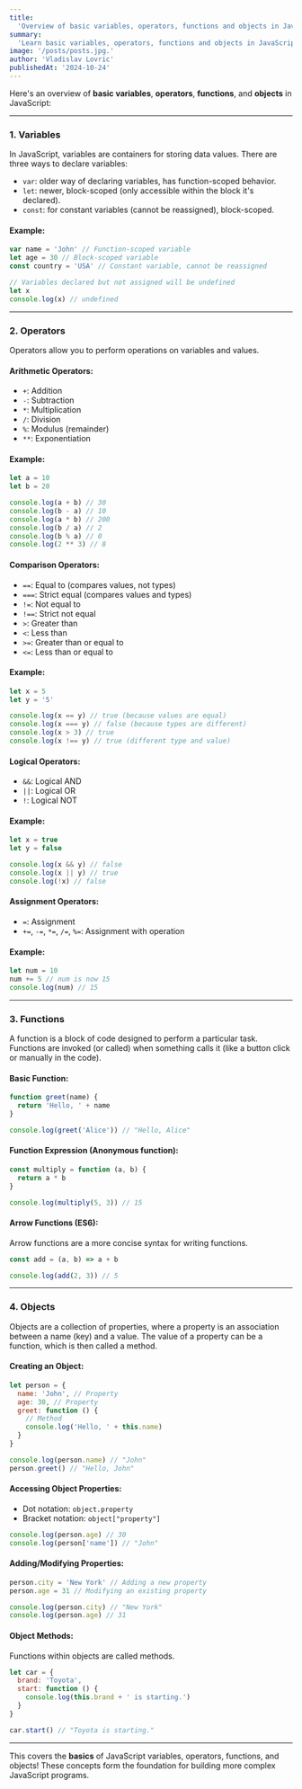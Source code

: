 ```yaml
---
title:
  'Overview of basic variables, operators, functions and objects in JavaScript'
summary:
  'Learn basic variables, operators, functions and objects in JavaScript.'
image: '/posts/posts.jpg.'
author: 'Vladislav Lovric'
publishedAt: '2024-10-24'
---
```


Here's an overview of **basic variables**, **operators**, **functions**, and
**objects** in JavaScript:

---

### 1. **Variables**

In JavaScript, variables are containers for storing data values. There are three
ways to declare variables:

- `var`: older way of declaring variables, has function-scoped behavior.
- `let`: newer, block-scoped (only accessible within the block it's declared).
- `const`: for constant variables (cannot be reassigned), block-scoped.

#### Example:

```javascript
var name = 'John' // Function-scoped variable
let age = 30 // Block-scoped variable
const country = 'USA' // Constant variable, cannot be reassigned

// Variables declared but not assigned will be undefined
let x
console.log(x) // undefined
```

---

### 2. **Operators**

Operators allow you to perform operations on variables and values.

#### Arithmetic Operators:

- `+`: Addition
- `-`: Subtraction
- `*`: Multiplication
- `/`: Division
- `%`: Modulus (remainder)
- `**`: Exponentiation

#### Example:

```javascript
let a = 10
let b = 20

console.log(a + b) // 30
console.log(b - a) // 10
console.log(a * b) // 200
console.log(b / a) // 2
console.log(b % a) // 0
console.log(2 ** 3) // 8
```

#### Comparison Operators:

- `==`: Equal to (compares values, not types)
- `===`: Strict equal (compares values and types)
- `!=`: Not equal to
- `!==`: Strict not equal
- `>`: Greater than
- `<`: Less than
- `>=`: Greater than or equal to
- `<=`: Less than or equal to

#### Example:

```javascript
let x = 5
let y = '5'

console.log(x == y) // true (because values are equal)
console.log(x === y) // false (because types are different)
console.log(x > 3) // true
console.log(x !== y) // true (different type and value)
```

#### Logical Operators:

- `&&`: Logical AND
- `||`: Logical OR
- `!`: Logical NOT

#### Example:

```javascript
let x = true
let y = false

console.log(x && y) // false
console.log(x || y) // true
console.log(!x) // false
```

#### Assignment Operators:

- `=`: Assignment
- `+=`, `-=`, `*=`, `/=`, `%=`: Assignment with operation

#### Example:

```javascript
let num = 10
num += 5 // num is now 15
console.log(num) // 15
```

---

### 3. **Functions**

A function is a block of code designed to perform a particular task. Functions
are invoked (or called) when something calls it (like a button click or manually
in the code).

#### Basic Function:

```javascript
function greet(name) {
  return 'Hello, ' + name
}

console.log(greet('Alice')) // "Hello, Alice"
```

#### Function Expression (Anonymous function):

```javascript
const multiply = function (a, b) {
  return a * b
}

console.log(multiply(5, 3)) // 15
```

#### Arrow Functions (ES6):

Arrow functions are a more concise syntax for writing functions.

```javascript
const add = (a, b) => a + b

console.log(add(2, 3)) // 5
```

---

### 4. **Objects**

Objects are a collection of properties, where a property is an association
between a name (key) and a value. The value of a property can be a function,
which is then called a method.

#### Creating an Object:

```javascript
let person = {
  name: 'John', // Property
  age: 30, // Property
  greet: function () {
    // Method
    console.log('Hello, ' + this.name)
  }
}

console.log(person.name) // "John"
person.greet() // "Hello, John"
```

#### Accessing Object Properties:

- Dot notation: `object.property`
- Bracket notation: `object["property"]`

```javascript
console.log(person.age) // 30
console.log(person['name']) // "John"
```

#### Adding/Modifying Properties:

```javascript
person.city = 'New York' // Adding a new property
person.age = 31 // Modifying an existing property

console.log(person.city) // "New York"
console.log(person.age) // 31
```

#### Object Methods:

Functions within objects are called methods.

```javascript
let car = {
  brand: 'Toyota',
  start: function () {
    console.log(this.brand + ' is starting.')
  }
}

car.start() // "Toyota is starting."
```

---

This covers the **basics** of JavaScript variables, operators, functions, and
objects! These concepts form the foundation for building more complex JavaScript
programs.
